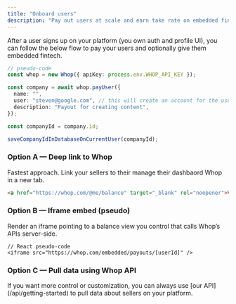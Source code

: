 ```yaml
---
title: "Onboard users"
description: "Pay out users at scale and earn take rate on embedded fintech."
---
```


<Note>
  After a user signs up on your platform (you own auth and profile UI), you can
  follow the below flow to pay your users and optionally give them embedded
  fintech.
</Note>

<AccordionGroup>
<Accordion title="Step 1: Pay users from your platform account">

```ts
// pseudo-code
const whop = new Whop({ apiKey: process.env.WHOP_API_KEY });

const company = await whop.payUser({
  name: "",
  user: "steven@google.com", // this will create an account for the user if it does not yet exist
  description: "Payout for creating content",
});

const companyId = company.id;

saveCompanyIdInDatabaseOnCurrentUser(companyId);
```

</Accordion>

<Accordion title="Step 2: Render the user payouts portal in your application">

### Option A — Deep link to Whop

Fastest approach. Link your sellers to their manage their dashbaord Whop in a new tab.

```md
<a href="https://whop.com/@me/balance" target="_blank" rel="noopener">View balance</a>
```

### Option B — Iframe embed (pseudo)

Render an iframe pointing to a balance view you control that calls Whop’s APIs server-side.

```tsx
// React pseudo-code
<iframe src="https://whop.com/embedded/payouts/[userId]" />
```

### Option C — Pull data using Whop API

<Note>
  If you want more control or customization, you can always use [our
  API](/api/getting-started) to pull data about sellers on your platform.
</Note>

</Accordion>

</AccordionGroup>
